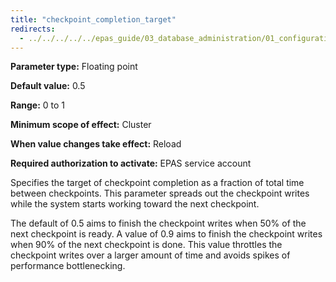 ```yaml
---
title: "checkpoint_completion_target"
redirects:
  - ../../../../../epas_guide/03_database_administration/01_configuration_parameters/03_configuration_parameters_by_functionality/01_top_performance_related_parameters/06_checkpoint_completion_target #generated for docs/epas/reorg-role-use-case-mode
---
```


<div id="checkpoint_completion_target" class="registered_link"></div>

**Parameter type:** Floating point

**Default value:** 0.5

**Range:** 0 to 1

**Minimum scope of effect:** Cluster

**When value changes take effect:** Reload

**Required authorization to activate:** EPAS service account

Specifies the target of checkpoint completion as a fraction of total time between checkpoints. This parameter spreads out the checkpoint writes while the system starts working toward the next checkpoint.

The default of 0.5 aims to finish the checkpoint writes when 50% of the next checkpoint is ready. A value of 0.9 aims to finish the checkpoint writes when 90% of the next checkpoint is done. This value throttles the checkpoint writes over a larger amount of time and avoids spikes of performance bottlenecking.
